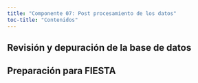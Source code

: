 ```yaml
---
title: "Componente 07: Post procesamiento de los datos"
toc-title: "Contenidos"
---
```


## Revisión y depuración de la base de datos

## Preparación para FIESTA